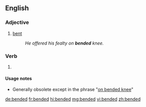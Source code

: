 ==English==

===Adjective===
{{en-adj|-}}

# {{context|archaic|lang=en}} [[bent]]
#: ''He offered his fealty on '''bended''' knee.''

===Verb===
{{head|en|verb form}}

# {{context|archaic|lang=en}} {{en-past of|bend}}

====Usage notes====
* Generally obsolete except in the phrase "[[on bended knee]]"

[[de:bended]]
[[fr:bended]]
[[hi:bended]]
[[mg:bended]]
[[vi:bended]]
[[zh:bended]]
